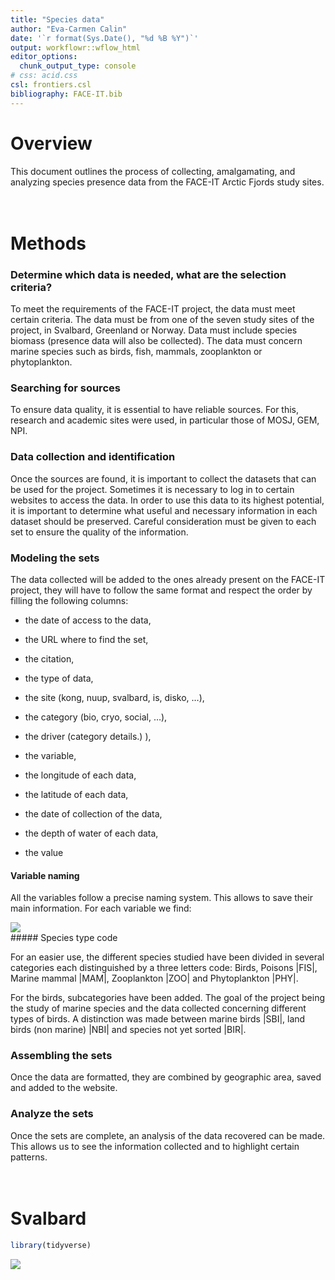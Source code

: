 ```yaml
---
title: "Species data"
author: "Eva-Carmen Calin"
date: '`r format(Sys.Date(), "%d %B %Y")`'
output: workflowr::wflow_html
editor_options:
  chunk_output_type: console
# css: acid.css
csl: frontiers.csl
bibliography: FACE-IT.bib
---
```


# Overview

This document outlines the process of collecting, amalgamating, and analyzing species presence data from the FACE-IT Arctic Fjords study sites.\
\
\

# Methods

### Determine which data is needed, what are the selection criteria?

To meet the requirements of the FACE-IT project, the data must meet certain criteria. The data must be from one of the seven study sites of the project, in Svalbard, Greenland or Norway. Data must include species biomass (presence data will also be collected). The data must concern marine species such as birds, fish, mammals, zooplankton or phytoplankton.\

### Searching for sources

To ensure data quality, it is essential to have reliable sources. For this, research and academic sites were used, in particular those of MOSJ, GEM, NPI.\

### Data collection and identification

Once the sources are found, it is important to collect the datasets that can be used for the project. Sometimes it is necessary to log in to certain websites to access the data. In order to use this data to its highest potential, it is important to determine what useful and necessary information in each dataset should be preserved. Careful consideration must be given to each set to ensure the quality of the information.\

### Modeling the sets

The data collected will be added to the ones already present on the FACE-IT project, they will have to follow the same format and respect the order by filling the following columns:

-   the date of access to the data,

-   the URL where to find the set,

-   the citation,

-   the type of data,

-   the site (kong, nuup, svalbard, is, disko, ...),

-   the category (bio, cryo, social, ...),

-   the driver (category details.) ),

-   the variable,

-   the longitude of each data,

-   the latitude of each data,

-   the date of collection of the data,

-   the depth of water of each data,

-   the value\

#### Variable naming

All the variables follow a precise naming system. This allows to save their main information. For each variable we find:

![](docs/assets/species_nomenclature_naming_variable.PNG)\
##### Species type code

For an easier use, the different species studied have been divided in several categories each distinguished by a three letters code: Birds, Poisons \|FIS\|, Marine mammal \|MAM\|, Zooplankton \|ZOO\| and Phytoplankton \|PHY\|.

For the birds, subcategories have been added. The goal of the project being the study of marine species and the data collected concerning different types of birds. A distinction was made between marine birds \|SBI\|, land birds (non marine) \|NBI\| and species not yet sorted \|BIR\|.

### Assembling the sets

Once the data are formatted, they are combined by geographic area, saved and added to the website.

### Analyze the sets

Once the sets are complete, an analysis of the data recovered can be made. This allows us to see the information collected and to highlight certain patterns.\
\
\

# Svalbard

```r

library(tidyverse)


```

![](assets/map_disko_bay.png)

```r

```
